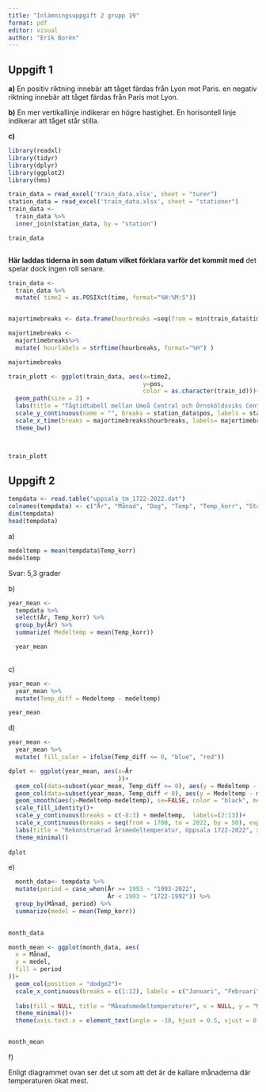 ```yaml
---
title: "Inlämningsuppgift 2 grupp 19"
format: pdf
editor: visual
author: "Erik Borén"
---
```


## Uppgift 1

**a)** En positiv riktning innebär att tåget färdas från Lyon mot Paris. en negativ riktning innebär att tåget färdas från Paris mot Lyon.

**b)** En mer vertikallinje indikerar en högre hastighet. En horisontell linje indikerar att tåget står stilla.

**c)**

```r
library(readxl)
library(tidyr)
library(dplyr)
library(ggplot2)
library(hms)
```

```r
train_data = read_excel('train_data.xlsx', sheet = "turer")
station_data = read_excel('train_data.xlsx', sheet = "stationer")
train_data <-
  train_data %>%
  inner_join(station_data, by = "station")

train_data



```

**Här laddas tiderna in som datum vilket förklara varför det kommit med** det spelar dock ingen roll senare.

```r

train_data <-
  train_data %>%
  mutate( time2 = as.POSIXct(time, format="%H:%M:S")) 



```

```r
majortimebreaks <- data.frame(hourbreaks =seq(from = min(train_data$time)-as.difftime(1, units = "hours"), to = max(train_data$time) + as.difftime(1, units = "hours"), by = as.difftime(1, units = "hours")))

majortimebreaks <-
  majortimebreaks%>%
  mutate( hourlabels = strftime(hourbreaks, format="%H") )

majortimebreaks
```

```r


train_plott <- ggplot(train_data, aes(x=time2,
                                      y=pos,
                                      color = as.character(train_id)))+
  geom_path(size = 2) + 
  labs(title = "Tågtidtabell mellan Umeå Central och Örnsköldsviks Central", subtitle = "För ett antal utvalda turer vintern 2025", color = "Tågnummer", , caption = "https://www.norrtag.se/wp-content/uploads/2024/12/Tidtabell_Umea-Ovik-Sundsvall-Vinter-25.pdf", x = "") + 
  scale_y_continuous(name = "", breaks = station_data$pos, labels = station_data$station, guide = guide_axis(n.dodge = 2), minor_breaks = station_data$pos) +
  scale_x_time(breaks = majortimebreaks$hourbreaks, labels= majortimebreaks$hourlabels) +
  theme_bw()



train_plott
```

## Uppgift 2

```r
tempdata <- read.table("uppsala_tm_1722-2022.dat")
colnames(tempdata) <- c("År", "Månad", "Dag", "Temp", "Temp_korr", "Station")
dim(tempdata)
head(tempdata)
```

a\)

```r
medeltemp = mean(tempdata$Temp_korr)
medeltemp

```

Svar: 5,3 grader

b\)

```r
year_mean <-
  tempdata %>%
  select(År, Temp_korr) %>%
  group_by(År) %>%
  summarize( Medeltemp = mean(Temp_korr))

  year_mean
  
```

c\)

```r
year_mean <-
  year_mean %>%
  mutate(Temp_diff = Medeltemp - medeltemp)

year_mean
```

d\)

```r
year_mean <-
  year_mean %>%
  mutate( fill_color = ifelse(Temp_diff <= 0, "blue", "red"))

dplot <- ggplot(year_mean, aes(x=År
                               ))+
  geom_col(data=subset(year_mean, Temp_diff >= 0), aes(y = Medeltemp - medeltemp, fill= fill_color))+
  geom_col(data=subset(year_mean, Temp_diff < 0), aes(y = Medeltemp - medeltemp, fill= fill_color))+
  geom_smooth(aes(y=Medeltemp-medeltemp), se=FALSE, color = "black", method = "loess", formula = "y ~ x"  )+
  scale_fill_identity()+
  scale_y_continuous(breaks = c(-8:3) + medeltemp,  labels=(2:13))+
  scale_x_continuous(breaks = seq(from = 1700, to = 2022, by = 50), expand=c(0,0))+
  labs(title = "Rekonstruerad årsmedeltemperatur, Uppsala 1722-2022", x = NULL, y = NULL)+
  theme_minimal()
  
dplot
```

e\)

```r
  month_data<- tempdata %>%
  mutate(period = case_when(År >= 1993 ~ "1993-2022",
                            År < 1993 ~ "1722-1992")) %>%
  group_by(Månad, period) %>%
  summarize(medel = mean(Temp_korr))
  

month_data
```

```r
month_mean <- ggplot(month_data, aes(
  x = Månad,
  y = medel,
  fill = period
))+
  geom_col(position = "dodge2")+
  scale_x_continuous(breaks = c(1:12), labels = c("Januari", "Februari", "Mars", "Apri", "Maj", "Juni", "Juli", "Augusti", "September", "Oktober", "November", "December"))+
  
  labs(fill = NULL, title = "Månadsmedeltemperaturer", x = NULL, y = "Medeltemperatur (\u00B0C)" )+
  theme_minimal()+
  theme(axis.text.x = element_text(angle = -30, hjust = 0.5, vjust = 0.5))


month_mean
```

f\)

Enligt diagrammet ovan ser det ut som att det är de kallare månaderna där temperaturen ökat mest.
